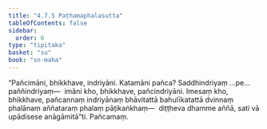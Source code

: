 ```yaml
---
title: "4.7.5 Paṭhamaphalasutta"
tableOfContents: false
sidebar:
  order: 6
type: "tipitaka"
basket: "su"
book: "sn-maha"
---
```



<DynamicBreadcrumb />

<Division number="535" book="sn-maha" bookNo="14" page="207">

<Paragraph number="1238" book="sn-maha">
“Pañcimāni, bhikkhave, indriyāni. Katamāni pañca? Saddhindriyaṃ …pe…  paññindriyaṃ—  imāni kho, bhikkhave, pañcindriyāni. Imesaṃ kho, bhikkhave, pañcannaṃ indriyānaṃ bhāvitattā bahulīkatattā dvinnaṃ phalānaṃ aññataraṃ phalaṃ pāṭikaṅkhaṃ—  diṭṭheva dhamme aññā, sati vā upādisese anāgāmitā”ti.

</Paragraph>
</Division>

<Paragraph number="1239" type="center" book="sn-maha">
Pañcamaṃ.
</Paragraph>